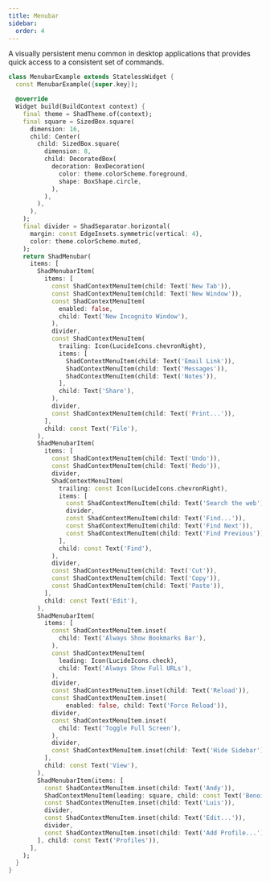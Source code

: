 ```yaml
---
title: Menubar
sidebar:
  order: 4
---
```



A visually persistent menu common in desktop applications that provides quick access to a consistent set of commands.

<Preview src="menubar" minHeight="400px">

```dart
class MenubarExample extends StatelessWidget {
  const MenubarExample({super.key});

  @override
  Widget build(BuildContext context) {
    final theme = ShadTheme.of(context);
    final square = SizedBox.square(
      dimension: 16,
      child: Center(
        child: SizedBox.square(
          dimension: 8,
          child: DecoratedBox(
            decoration: BoxDecoration(
              color: theme.colorScheme.foreground,
              shape: BoxShape.circle,
            ),
          ),
        ),
      ),
    );
    final divider = ShadSeparator.horizontal(
      margin: const EdgeInsets.symmetric(vertical: 4),
      color: theme.colorScheme.muted,
    );
    return ShadMenubar(
      items: [
        ShadMenubarItem(
          items: [
            const ShadContextMenuItem(child: Text('New Tab')),
            const ShadContextMenuItem(child: Text('New Window')),
            const ShadContextMenuItem(
              enabled: false,
              child: Text('New Incognito Window'),
            ),
            divider,
            const ShadContextMenuItem(
              trailing: Icon(LucideIcons.chevronRight),
              items: [
                ShadContextMenuItem(child: Text('Email Link')),
                ShadContextMenuItem(child: Text('Messages')),
                ShadContextMenuItem(child: Text('Notes')),
              ],
              child: Text('Share'),
            ),
            divider,
            const ShadContextMenuItem(child: Text('Print...')),
          ],
          child: const Text('File'),
        ),
        ShadMenubarItem(
          items: [
            const ShadContextMenuItem(child: Text('Undo')),
            const ShadContextMenuItem(child: Text('Redo')),
            divider,
            ShadContextMenuItem(
              trailing: const Icon(LucideIcons.chevronRight),
              items: [
                const ShadContextMenuItem(child: Text('Search the web')),
                divider,
                const ShadContextMenuItem(child: Text('Find...')),
                const ShadContextMenuItem(child: Text('Find Next')),
                const ShadContextMenuItem(child: Text('Find Previous')),
              ],
              child: const Text('Find'),
            ),
            divider,
            const ShadContextMenuItem(child: Text('Cut')),
            const ShadContextMenuItem(child: Text('Copy')),
            const ShadContextMenuItem(child: Text('Paste')),
          ],
          child: const Text('Edit'),
        ),
        ShadMenubarItem(
          items: [
            const ShadContextMenuItem.inset(
              child: Text('Always Show Bookmarks Bar'),
            ),
            const ShadContextMenuItem(
              leading: Icon(LucideIcons.check),
              child: Text('Always Show Full URLs'),
            ),
            divider,
            const ShadContextMenuItem.inset(child: Text('Reload')),
            const ShadContextMenuItem.inset(
                enabled: false, child: Text('Force Reload')),
            divider,
            const ShadContextMenuItem.inset(
              child: Text('Toggle Full Screen'),
            ),
            divider,
            const ShadContextMenuItem.inset(child: Text('Hide Sidebar')),
          ],
          child: const Text('View'),
        ),
        ShadMenubarItem(items: [
          const ShadContextMenuItem.inset(child: Text('Andy')),
          ShadContextMenuItem(leading: square, child: const Text('Benoit')),
          const ShadContextMenuItem.inset(child: Text('Luis')),
          divider,
          const ShadContextMenuItem.inset(child: Text('Edit...')),
          divider,
          const ShadContextMenuItem.inset(child: Text('Add Profile...')),
        ], child: const Text('Profiles')),
      ],
    );
  }
}
```

</Preview>
